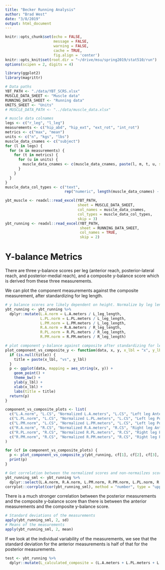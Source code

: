 ```yaml
---
title: "Becker Running Analysis"
author: "Brad West"
date: "3/8/2019"
output: html_document
---
```


```r
knitr::opts_chunk$set(echo = FALSE,
                      message = FALSE,
                      warning = FALSE,
                      cache = TRUE,
                      fig.align = 'center')
knitr::opts_knit$set(root.dir = "~/drive/msu/spring2019/stat510/run")
options(scipen = 2, digits = 4)
```

```r
library(ggplot2)
library(magrittr)
```


```r
# Data paths
YBT_PATH <- "./data/YBT_SCRS.xlsx"
MUSCLE_DATA_SHEET <- "Muscle data"
RUNNING_DATA_SHEET <- "Running data"
UNITS_SHEET <- "Units"
# MUSCLE_DATA_PATH <- "../data/muscle_data.xlsx"

# muscle data colnames
legs <- c("r_leg", "l_leg")
measurements <- c("hip_abd", "hip_ext", "ext_rot", "int_rot")
metrics <- c("max", "mean")
units <- c("n", "kgs", "lbs")
muscle_data_cnames <- c("subject")
for (l in legs) {
  for (m in measurements) {
    for (t in metrics) {
      for (u in units) {
        muscle_data_cnames <- c(muscle_data_cnames, paste(l, m, t, u, sep = "_"))
      }
    }
  }
}
muscle_data_col_types <- c("text", 
                           rep("numeric", length(muscle_data_cnames) - 1))
```

```r
ybt_muscle <- readxl::read_excel(YBT_PATH, 
                                 sheet = MUSCLE_DATA_SHEET, 
                                 col_names = muscle_data_cnames,
                                 col_types = muscle_data_col_types,
                                 skip = 3)
ybt_running <- readxl::read_excel(YBT_PATH,
                                  sheet = RUNNING_DATA_SHEET,
                                  col_names = TRUE,
                                  skip = 2)
```

# Y-balance Metrics

There are three y-balance scores per leg (anterior reach, posterior-lateral reach, and posterior-medial reach), and a composite y-balance score which is derived from these three measurements.

We can plot the component measurements against the composite measurement, after standardizing for leg length.

```r
# y balance scores are likely dependent on height. Normalize by leg length
ybt_running <- ybt_running %>% 
  dplyr::mutate(L.A.norm = L.A.meters / L_leg_length,
                L.PL.norm = L.PL.meters / L_leg_length,
                L.PM.norm = L.PM.meters / L_leg_length,
                R.A.norm = R.A.meters / R_leg_length,
                R.PL.norm = R.PL.meters / R_leg_length,
                R.PM.norm = R.PM.meters / R_leg_length)
```

```r
# plot component y-balance against composite after standardizing for leg length
plot_component_vs_composite_y <- function(data, x, y, x_lbl = "x", y_lbl = "y", title = NULL) {
  if (is.null(title)) {
    title = paste(x_lbl, "vs", y_lbl)
  }
  p <- ggplot(data, mapping = aes_string(x, y)) +
    geom_point() +
    theme_bw() +
    ylab(y_lbl) +
    xlab(x_lbl) +
    labs(title = title)
  return(p)
}

component_vs_composite_plots <- list(
  c("L.A.norm", "L.CS", "Normalized L.A.meters", "L.CS", "Left leg Anterior Reach vs Composite - Normalized"),
  c("L.PL.norm", "L.CS", "Normalized L.PL.meters", "L.CS", "Left leg Posterior-Lateral vs Composite - Normalized"),
  c("L.PM.norm", "L.CS", "Normalized L.PM.meters", "L.CS", "Left leg Posterior-Medial vs Composite - Normalized"),
  c("R.A.norm", "R.CS", "Normalized R.A.meters", "R.CS", "Right leg Anterior Reach vs Composite - Normalized"),
  c("R.PL.norm", "R.CS", "Normalized R.PL.meters", "R.CS", "Right leg Posterior-Lateral vs Composite - Normalized"),
  c("R.PM.norm", "R.CS", "Normalized R.PM.meters", "R.CS", "Right leg Posterior-Medial vs Composite - Normalized")
)

for (cf in component_vs_composite_plots) {
  p <- plot_component_vs_composite_y(ybt_running, cf[1], cf[2], cf[3], cf[4], cf[5])
  print(p)
}
```

```r
# Get correlation between the normalized scores and non-normailzes scores
ybt_running_sml <- ybt_running %>% 
  dplyr::select(L.A.norm, R.A.norm, L.PM.norm, R.PM.norm, L.PL.norm, R.PL.norm, L.CS, R.CS)
corrplot::corrplot(cor(ybt_running_sml), method = "number", type = "upper", tl.col = "black", tl.srt = 45)
```


There is a much stronger correlation between the posterior measurements and the composite y-balance score than there is between the anterior measurements and the composite y-balance score.

```r
# Standard deviations of the measurements
apply(ybt_running_sml, 2, sd)
# Means of the measurements
apply(ybt_running_sml, 2, mean)
```

If we look at the individual variability of the measurements, we see that the standard deviation for the anterior measurements is half of that for the posterior measurements.

```r
test <- ybt_running %>% 
  dplyr::mutate(L_calculated_composite = (L.A.meters + L.PL.meters + L.PM.meters) / (3*L_leg_length))
```

